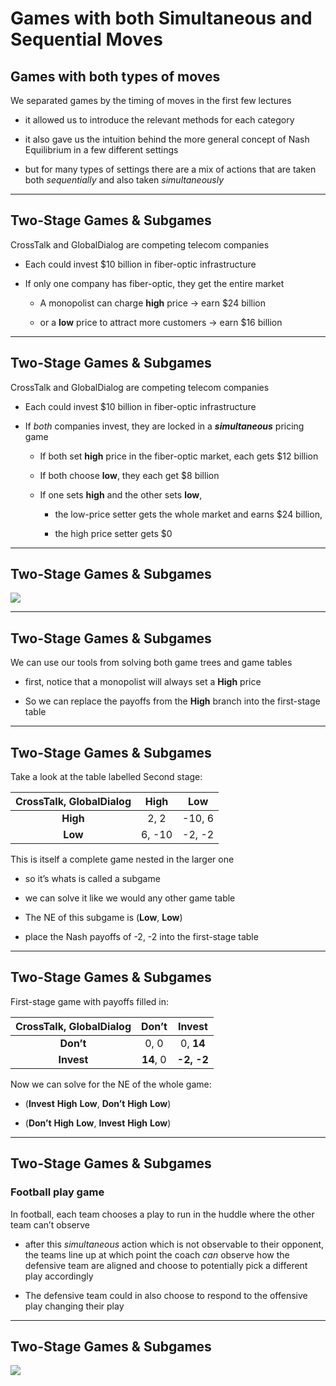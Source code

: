 # Games with both Simultaneous and Sequential Moves

## Games with both types of moves

We separated games by the timing of moves in the first few lectures

  * it allowed us to introduce the relevant methods for each category

  * it also gave us the intuition behind the more general concept of Nash Equilibrium in a few different settings

  * but for many types of settings there are a mix of actions that are taken both *sequentially* and also taken *simultaneously*

---

## Two-Stage Games & Subgames

[CrossTalk]{.h} and [GlobalDialog]{.h} are competing telecom companies

  * Each could invest $10 billion in fiber-optic infrastructure

::: {.incremenatl}

  * If only one company has fiber-optic, they get the entire market

    + A monopolist can charge **high** price $\rightarrow$ earn $24 billion

    + or a **low** price to attract more customers $\rightarrow$ earn $16 billion

:::

---

## Two-Stage Games & Subgames

[CrossTalk]{.h} and [GlobalDialog]{.h} are competing telecom companies

  * Each could invest $10 billion in fiber-optic infrastructure

::: {.incremental}

  * If *both* companies invest, they are locked in a ***simultaneous*** pricing game

    + If both set **high** price in the fiber-optic market, each gets $12 billion

    + If both choose **low**, they each get $8 billion

    + If one sets **high** and the other sets **low**, 
      
      - the low-price setter gets the whole market and earns $24 billion,

      - the high price setter gets $0

:::

---

## Two-Stage Games & Subgames

![](figures/Dixit_fig6.1.png)

---

## Two-Stage Games & Subgames

We can use our tools from solving both game trees and game tables 

::: {.incremental}

  * first, notice that a monopolist will always set a **High** price

  * So we can replace the payoffs from the **High** branch into the first-stage table

:::

---

## Two-Stage Games & Subgames

Take a look at the table labelled Second stage:

| CrossTalk, GlobalDialog |  High  |   Low  |
|:-----------------------:+:------:+:------:|
|         **High**        |  2, 2  | -10, 6 |
|         **Low**         | 6, -10 | -2, -2 |

::: {.incremental}

This is itself a complete game nested in the larger one

  * so it's whats is called a [subgame]{.hi}

  * we can solve it like we would any other game table

  * The NE of this subgame is (**Low**, **Low**) 

  * place the Nash payoffs of -2, -2 into the first-stage table
:::

---

## Two-Stage Games & Subgames

First-stage game with payoffs filled in:

| CrossTalk, GlobalDialog |   Don't   |   Invest   |
|:-----------------------:+:---------:+:----------:|
|        **Don't**        |    0, 0   |  0, **14** |
|        **Invest**       | **14**, 0 | **-2, -2** |

::: {.incremental}
Now we can solve for the NE of the whole game:
  
  * (**Invest** **High** **Low**, **Don't** **High** **Low**)

  * (**Don't** **High** **Low**, **Invest** **High** **Low**)
:::

---

## Two-Stage Games & Subgames

### Football play game

In football, each team chooses a play to run in the huddle where the other team can't observe

  * after this *simultaneous* action which is not observable to their opponent, the teams line up at which point the coach *can* observe how the defensive team are aligned and choose to potentially pick a different play accordingly

  * The defensive team could in also choose to respond to the offensive play changing their play

---

## Two-Stage Games & Subgames

![](figures/Dixit_fig6.4.png)


